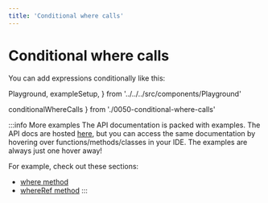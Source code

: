 ```yaml
---
title: 'Conditional where calls'
---
```


# Conditional where calls

You can add expressions conditionally like this:

  Playground,
  exampleSetup,
} from '../../../src/components/Playground'

  conditionalWhereCalls
} from './0050-conditional-where-calls'

<div style={{ marginBottom: '1em' }}>
  <Playground code={conditionalWhereCalls} setupCode={exampleSetup} />
</div>

:::info More examples
The API documentation is packed with examples. The API docs are hosted [here](https://kysely-org.github.io/kysely-apidoc/),
but you can access the same documentation by hovering over functions/methods/classes in your IDE. The examples are always
just one hover away!

For example, check out these sections:
 - [where method](https://kysely-org.github.io/kysely-apidoc/interfaces/SelectQueryBuilder.html#where)
 - [whereRef method](https://kysely-org.github.io/kysely-apidoc/interfaces/SelectQueryBuilder.html#whereRef)
:::